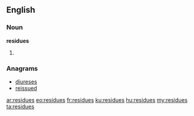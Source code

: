 ==English==

===Noun===
'''residues'''

# {{plural of|[[residue]]}}

===Anagrams===
* [[diureses#English|diureses]]
* [[reissued#English|reissued]]

[[ar:residues]]
[[eo:residues]]
[[fr:residues]]
[[ku:residues]]
[[hu:residues]]
[[my:residues]]
[[ta:residues]]